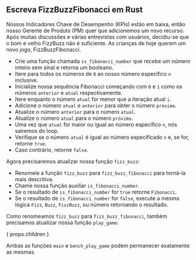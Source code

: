 
## Escreva FizzBuzzFibonacci em Rust

Nossos Indicadores Chave de Desempenho (KPIs) estão em baixa, então nosso Gerente de Produto (PM) quer que adicionemos um novo recurso.
Após muitas discussões e várias entrevistas com usuários, decidiu-se que o bom e velho FizzBuzz não é suficiente.
As crianças de hoje querem um novo jogo, FizzBuzzFibonacci.

<FizzBuzzFibonacciRules />

<IsFibonacciNumberRustCode />

- Crie uma função chamada `is_fibonacci_number` que recebe um número inteiro sem sinal e retorna um booleano.
- Itere para todos os números de `0` ao nosso número específico `n` inclusive.
- Inicialize nossa sequência Fibonacci começando com `0` e `1` como os números `anterior` e `atual` respectivamente.
- Itere enquanto o número `atual` for menor que a iteração atual `i`.
- Adicione o número `atual` e `anterior` para obter o número `próximo`.
- Atualize o número `anterior` para o número `atual`.
- Atualize o número `atual` para o número `próximo`.
- Uma vez que `atual` for maior ou igual ao número especifico `n`, nós sairemos do loop.
- Verifique se o número `atual` é igual ao número especificado `n` e, se for, retorne `true`.
- Caso contrário, retorne `false`.

Agora precisaremos atualizar nossa função `fizz_buzz`:

<FizzBuzzFibonacciRustCode />

- Renomeie a função `fizz_buzz` para `fizz_buzz_fibonacci` para torná-la mais descritiva.
- Chame nossa função auxiliar `is_fibonacci_number`.
- Se o resultado de `is_fibonacci_number` for `true` retorne `Fibonacci`.
- Se o resultado de `is_fibonacci_number` for `false`, execute a mesma lógica `Fizz`, `Buzz`, `FizzBuzz`, ou número retornando o resultado.

Como renomeamos `fizz_buzz` para `fizz_buzz_fibonacci`, também precisamos atualizar nossa função `play_game`:

{ props.children }

Ambas as funções `main` e `bench_play_game` podem permanecer exatamente as mesmas.